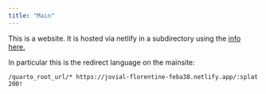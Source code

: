 ```yaml
---
title: "Main"
---
```


This is a website. It is hosted via netlify in a subdirectory using the [info here.](https://docs.netlify.com/routing/redirects/rewrites-proxies/#proxy-to-another-netlify-site)

In particular this is the redirect language on the mainsite:

```
/quarto_root_url/* https://jovial-florentine-feba38.netlify.app/:splat 200!
```
